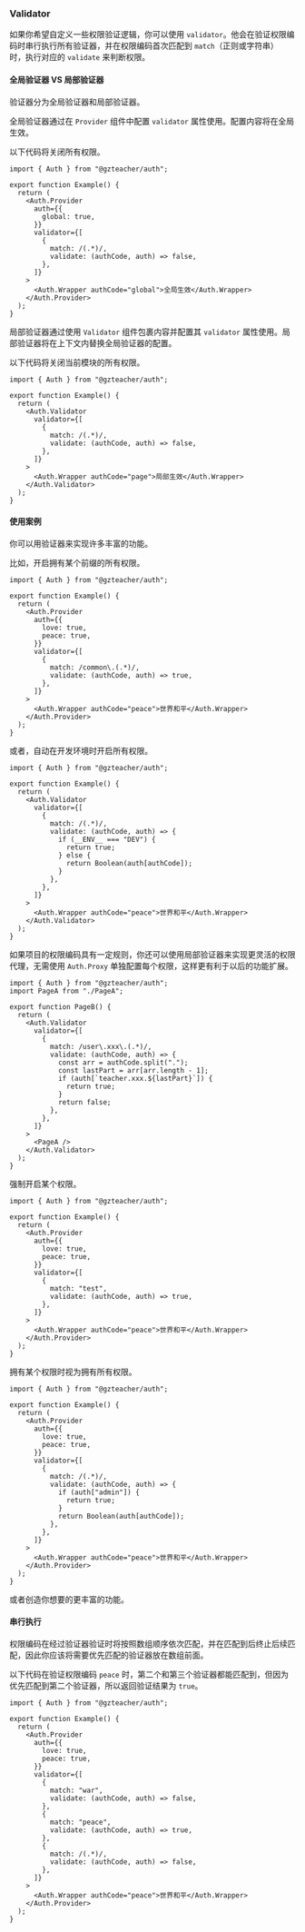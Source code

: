 ### Validator

如果你希望自定义一些权限验证逻辑，你可以使用 `validator`。他会在验证权限编码时串行执行所有验证器，并在权限编码首次匹配到 `match`（正则或字符串） 时，执行对应的 `validate` 来判断权限。

#### 全局验证器 VS 局部验证器

验证器分为全局验证器和局部验证器。

全局验证器通过在 `Provider` 组件中配置 `validator` 属性使用。配置内容将在全局生效。

以下代码将关闭所有权限。

```tsx
import { Auth } from "@gzteacher/auth";

export function Example() {
  return (
    <Auth.Provider
      auth={{
        global: true,
      }}
      validator={[
        {
          match: /(.*)/,
          validate: (authCode, auth) => false,
        },
      ]}
    >
      <Auth.Wrapper authCode="global">全局生效</Auth.Wrapper>
    </Auth.Provider>
  );
}
```

局部验证器通过使用 `Validator` 组件包裹内容并配置其 `validator` 属性使用。局部验证器将在上下文内替换全局验证器的配置。

以下代码将关闭当前模块的所有权限。

```tsx
import { Auth } from "@gzteacher/auth";

export function Example() {
  return (
    <Auth.Validator
      validator={[
        {
          match: /(.*)/,
          validate: (authCode, auth) => false,
        },
      ]}
    >
      <Auth.Wrapper authCode="page">局部生效</Auth.Wrapper>
    </Auth.Validator>
  );
}
```

#### 使用案例

你可以用验证器来实现许多丰富的功能。

比如，开启拥有某个前缀的所有权限。

```tsx
import { Auth } from "@gzteacher/auth";

export function Example() {
  return (
    <Auth.Provider
      auth={{
        love: true,
        peace: true,
      }}
      validator={[
        {
          match: /common\.(.*)/,
          validate: (authCode, auth) => true,
        },
      ]}
    >
      <Auth.Wrapper authCode="peace">世界和平</Auth.Wrapper>
    </Auth.Provider>
  );
}
```

或者，自动在开发环境时开启所有权限。

```tsx
import { Auth } from "@gzteacher/auth";

export function Example() {
  return (
    <Auth.Validator
      validator={[
        {
          match: /(.*)/,
          validate: (authCode, auth) => {
            if (__ENV__ === "DEV") {
              return true;
            } else {
              return Boolean(auth[authCode]);
            }
          },
        },
      ]}
    >
      <Auth.Wrapper authCode="peace">世界和平</Auth.Wrapper>
    </Auth.Validator>
  );
}
```

如果项目的权限编码具有一定规则，你还可以使用局部验证器来实现更灵活的权限代理，无需使用 `Auth.Proxy` 单独配置每个权限，这样更有利于以后的功能扩展。

```tsx
import { Auth } from "@gzteacher/auth";
import PageA from "./PageA";

export function PageB() {
  return (
    <Auth.Validator
      validator={[
        {
          match: /user\.xxx\.(.*)/,
          validate: (authCode, auth) => {
            const arr = authCode.split(".");
            const lastPart = arr[arr.length - 1];
            if (auth[`teacher.xxx.${lastPart}`]) {
              return true;
            }
            return false;
          },
        },
      ]}
    >
      <PageA />
    </Auth.Validator>
  );
}
```

强制开启某个权限。

```tsx
import { Auth } from "@gzteacher/auth";

export function Example() {
  return (
    <Auth.Provider
      auth={{
        love: true,
        peace: true,
      }}
      validator={[
        {
          match: "test",
          validate: (authCode, auth) => true,
        },
      ]}
    >
      <Auth.Wrapper authCode="peace">世界和平</Auth.Wrapper>
    </Auth.Provider>
  );
}
```

拥有某个权限时视为拥有所有权限。

```tsx
import { Auth } from "@gzteacher/auth";

export function Example() {
  return (
    <Auth.Provider
      auth={{
        love: true,
        peace: true,
      }}
      validator={[
        {
          match: /(.*)/,
          validate: (authCode, auth) => {
            if (auth["admin"]) {
              return true;
            }
            return Boolean(auth[authCode]);
          },
        },
      ]}
    >
      <Auth.Wrapper authCode="peace">世界和平</Auth.Wrapper>
    </Auth.Provider>
  );
}
```

或者创造你想要的更丰富的功能。

#### 串行执行

权限编码在经过验证器验证时将按照数组顺序依次匹配，并在匹配到后终止后续匹配，因此你应该将需要优先匹配的验证器放在数组前面。

以下代码在验证权限编码 `peace` 时，第二个和第三个验证器都能匹配到，但因为优先匹配到第二个验证器，所以返回验证结果为 `true`。

```tsx
import { Auth } from "@gzteacher/auth";

export function Example() {
  return (
    <Auth.Provider
      auth={{
        love: true,
        peace: true,
      }}
      validator={[
        {
          match: "war",
          validate: (authCode, auth) => false,
        },
        {
          match: "peace",
          validate: (authCode, auth) => true,
        },
        {
          match: /(.*)/,
          validate: (authCode, auth) => false,
        },
      ]}
    >
      <Auth.Wrapper authCode="peace">世界和平</Auth.Wrapper>
    </Auth.Provider>
  );
}
```
